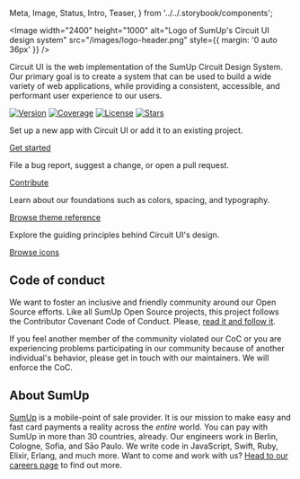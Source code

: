   Meta,
  Image,
  Status,
  Intro,
  Teaser,
} from '../../.storybook/components';

<Meta title="Introduction/Welcome" />

<Image
  width="2400"
  height="1000"
  alt="Logo of SumUp's Circuit UI design system"
  src="/images/logo-header.png"
  style={{ margin: '0 auto 36px' }}
/>

<Intro>
  Circuit UI is the web implementation of the SumUp Circuit Design System. Our
  primary goal is to create a system that can be used to build a wide variety of
  web applications, while providing a consistent, accessible, and performant
  user experience to our users.
</Intro>

[![Version](https://img.shields.io/npm/v/@sumup/circuit-ui)](https://www.npmjs.com/package/@sumup/circuit-ui) [![Coverage](https://img.shields.io/codecov/c/github/sumup-oss/circuit-ui)](https://codecov.io/gh/sumup-oss/circuit-ui) [![License](https://img.shields.io/github/license/sumup-oss/circuit-ui)](https://github.com/sumup-oss/circuit-ui/tree/main/LICENSE) [![Stars](https://img.shields.io/github/stars/sumup-oss/circuit-ui?style=social)](https://github.com/sumup-oss/circuit-ui/)

<Teaser title="Getting started">

Set up a new app with Circuit UI or add it to an existing project.

[Get started](Introduction/Getting-started)

</Teaser>

<Teaser title="Contributing">

File a bug report, suggest a change, or open a pull request.

[Contribute](https://github.com/sumup-oss/circuit-ui/blob/main/CONTRIBUTING.md)

</Teaser>

<Teaser title="Design tokens">

Learn about our foundations such as colors, spacing, and typography.

[Browse theme reference](Features/Theme)

</Teaser>

<Teaser title="Icons">

Explore the guiding principles behind Circuit UI's design.

[Browse icons](Features/Icons)

</Teaser>

<div style={{ clear: 'both' }} />

## Code of conduct

We want to foster an inclusive and friendly community around our Open Source efforts. Like all SumUp Open Source projects, this project follows the Contributor Covenant Code of Conduct. Please, [read it and follow it](https://github.com/sumup-oss/circuit-ui/tree/main/CODE_OF_CONDUCT.md).

If you feel another member of the community violated our CoC or you are experiencing problems participating in our community because of another individual's behavior, please get in touch with our maintainers. We will enforce the CoC.

## About SumUp

[SumUp](https://sumup.com) is a mobile-point of sale provider. It is our mission to make easy and fast card payments a reality across the _entire_ world. You can pay with SumUp in more than 30 countries, already. Our engineers work in Berlin, Cologne, Sofia, and Sāo Paulo. We write code in JavaScript, Swift, Ruby, Elixir, Erlang, and much more. Want to come and work with us? [Head to our careers page](https://sumup.com/careers) to find out more.
